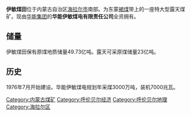 {{non-free|time=2013-11-26T05:01:47+00:00}}
{{unreferenced|time=2013-11-26T04:55:54+00:00}}
'''伊敏煤田'''位于内蒙古自治区[[海拉尔市|海拉尔市]]南部。为东蒙[[褐煤|褐煤]]带上的一座特大型露天煤矿。现由[[华能集团|华能集团]]的'''华能伊敏煤电有限责任公司'''全资拥有。
 
==储量==
伊敏煤田保有原煤地质储量49.73亿吨。露天可采原煤储量23亿吨。

==历史==
1976年7月开始建设。华能伊敏煤电规划年采煤3000万吨，装机7000兆瓦。

[[Category:内蒙古煤矿|Category:内蒙古煤矿]]
[[Category:呼伦贝尔经济|Category:呼伦贝尔经济]]
[[Category:呼伦贝尔地理|Category:呼伦贝尔地理]]
[[Category:海拉尔区|Category:海拉尔区]]
{{内蒙古小作品}}